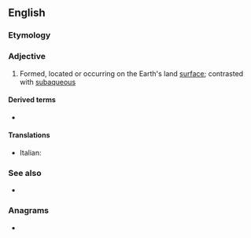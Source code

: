 ==English==

===Etymology===
{{prefix|en|sub|aerial}}

===Adjective===
{{wikipedia}}
{{en-adj|-}}

# {{lb|en|geology}} Formed, located or occurring on the Earth's land [[surface]]; contrasted with [[subaqueous]]

====Derived terms====
* {{l|en|subaerially}}

====Translations====
* Italian: {{t+|it|subaereo}}

===See also===
* {{l|en|submarine}}

===Anagrams===
* {{anagrams|en|a=aabeilrsu|abelisaur}}